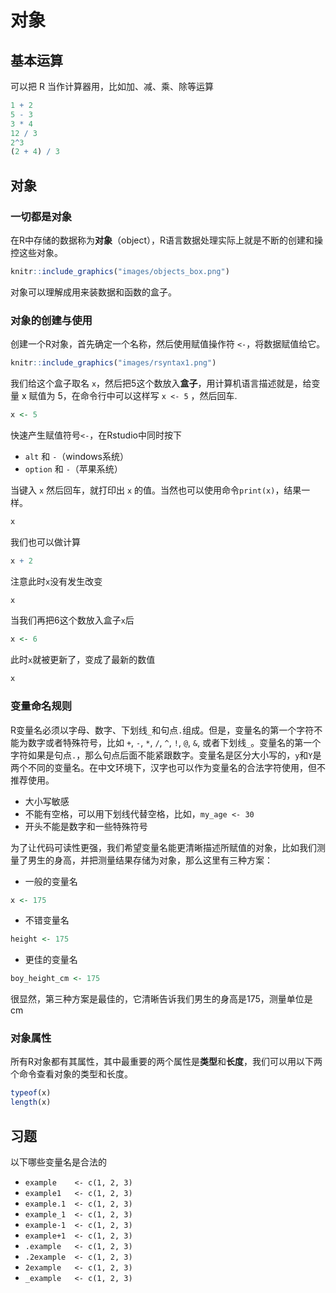 # 对象 {#objects}

## 基本运算

可以把 R 当作计算器用，比如加、减、乘、除等运算
```r
1 + 2
5 - 3
3 * 4
12 / 3
2^3
(2 + 4) / 3
```


## 对象

### 一切都是对象

在R中存储的数据称为**对象**（object），R语言数据处理实际上就是不断的创建和操控这些对象。

```r
knitr::include_graphics("images/objects_box.png")
```

对象可以理解成用来装数据和函数的盒子。


### 对象的创建与使用

创建一个R对象，首先确定一个名称，然后使用赋值操作符 `<-`，将数据赋值给它。

```r
knitr::include_graphics("images/rsyntax1.png")
```

我们给这个盒子取名 `x`，然后把5这个数放入**盒子**，用计算机语言描述就是，给变量 x 赋值为 5，在命令行中可以这样写 `x <- 5` ，然后回车.

```r
x <- 5
```

::: {.rmdnote}

快速产生赋值符号`<-`，在Rstudio中同时按下

- `alt` 和 `-`（windows系统）
- `option` 和 `-`（苹果系统）
:::


当键入 `x` 然后回车，就打印出 `x` 的值。当然也可以使用命令`print(x)`，结果一样。
```r
x
```

我们也可以做计算
```r
x + 2
```

注意此时`x`没有发生改变
```r
x
```


当我们再把6这个数放入盒子`x`后
```r
x <- 6
```


此时`x`就被更新了，变成了最新的数值
```r
x
```



### 变量命名规则

R变量名必须以字母、数字、下划线`_`和句点`.`组成。但是，变量名的第一个字符不能为数字或者特殊符号，比如 `+`, `-`, `*`, `/`, `^`, `!`, `@`,  `&`, 或者下划线`_`。变量名的第一个字符如果是句点`.`，那么句点后面不能紧跟数字。变量名是区分大小写的，`y`和`Y`是两个不同的变量名。在中文环境下，汉字也可以作为变量名的合法字符使用，但不推荐使用。

- 大小写敏感
- 不能有空格，可以用下划线代替空格，比如，`my_age <- 30`
- 开头不能是数字和一些特殊符号

为了让代码可读性更强，我们希望变量名能更清晰描述所赋值的对象，比如我们测量了男生的身高，并把测量结果存储为对象，那么这里有三种方案：

- 一般的变量名
```r
x <- 175
```

- 不错变量名
```r
height <- 175
```

- 更佳的变量名
```r
boy_height_cm <- 175
```

很显然，第三种方案是最佳的，它清晰告诉我们男生的身高是175，测量单位是cm

### 对象属性

所有R对象都有其属性，其中最重要的两个属性是**类型**和**长度**，我们可以用以下两个命令查看对象的类型和长度。


```r
typeof(x) 
length(x)
```


## 习题

以下哪些变量名是合法的

- `example    <- c(1, 2, 3)`
- `example1   <- c(1, 2, 3)`
- `example.1  <- c(1, 2, 3)`
- `example_1  <- c(1, 2, 3)`
- `example-1  <- c(1, 2, 3)`
- `example+1  <- c(1, 2, 3)`
- `.example   <- c(1, 2, 3)`
- `.2example  <- c(1, 2, 3)`
- `2example   <- c(1, 2, 3)`
- `_example   <- c(1, 2, 3)`
